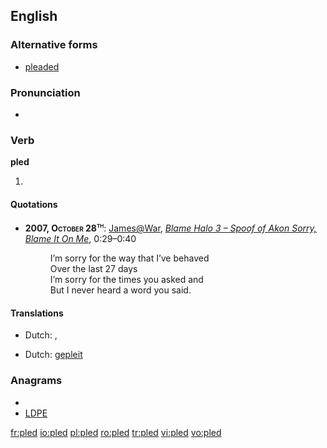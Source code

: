 ==English==

===Alternative forms===
* [[pleaded]] {{i-c|UK}}

===Pronunciation===
* {{IPA|/'plεd/}}
*: {{rhymes|ɛd}}

===Verb===
'''pled'''

# {{North America|Scottish}} {{past of|[[plead]]}}

====Quotations====
* <b>2007, <span style="font-variant:small-caps">October 28<sup>th</sup></span></b>: <span class="plainlinks">[http://www.youtube.com/user/JamesatWar James@War], ''[http://www.youtube.com/watch?v=ZOkF0McZKIw Blame Halo 3 – Spoof of Akon Sorry, Blame It On Me]</span>'', 0:29–0:40
*: I’m sorry for the way that I’ve behaved<br/>Over the last 27 days<br/>I’m sorry for the times you asked and {{q|pled}}<br/>But I never heard a word you said.

====Translations====
<!--No translations on non-lemma forms-->
{{trans-top|Past tense of plead}}
* Dutch: {{t-|nl|pleitte}}, {{t-|nl|pleitten}}
{{trans-mid}}
{{trans-bottom}}
{{trans-top|Past participle of plead}}
* Dutch: [[gepleit]]
{{trans-mid}}
{{trans-bottom}}

===Anagrams===
* {{alphagram|delp}}
* [[LDPE#English|LDPE]]

[[fr:pled]]
[[io:pled]]
[[pl:pled]]
[[ro:pled]]
[[tr:pled]]
[[vi:pled]]
[[vo:pled]]